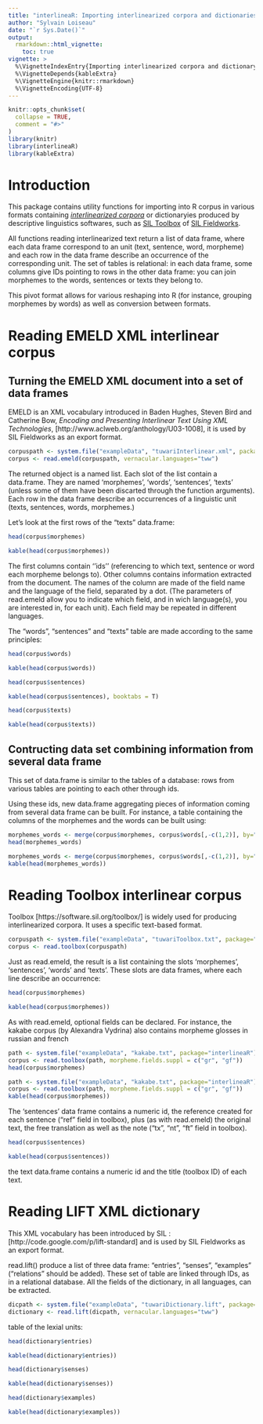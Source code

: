 ```yaml
---
title: "interlineaR: Importing interlinearized corpora and dictionaries"
author: "Sylvain Loiseau"
date: "`r Sys.Date()`"
output:
  rmarkdown::html_vignette:
    toc: true
vignette: >
  %\VignetteIndexEntry{Importing interlinearized corpora and dictionary into R}
  %\VignetteDepends{kableExtra}
  %\VignetteEngine{knitr::rmarkdown}
  %\VignetteEncoding{UTF-8}
---
```


```r
knitr::opts_chunk$set(
  collapse = TRUE,
  comment = "#>"
)
library(knitr)
library(interlineaR)
library(kableExtra)
```

# Introduction

This package contains utility functions for importing into R corpus
in various formats containing [*interlinearized corpora*](https://www.eva.mpg.de/lingua/resources/glossing-rules.php)
or dictionaryies produced by descriptive linguistics softwares, such as [SIL Toolbox](https://software.sil.org/toolbox/)
of [SIL Fieldworks](https://software.sil.org/fieldworks/).

All functions reading interlinearized text return a list of data frame, where each data frame correspond to an unit (text, sentence, word, morpheme) and each row in the data frame describe an occurrence of the corresponding unit. The set of tables is relational: in each data frame, some columns give IDs pointing to rows in the other data frame: you can join morphemes to the words, sentences or texts they belong to.

This pivot format allows for various reshaping into R (for instance, grouping morphemes by words) as well as conversion between formats.

# Reading EMELD XML interlinear corpus

## Turning the EMELD XML document into a set of data frames

EMELD is an XML vocabulary introduced in Baden Hughes, Steven Bird and Catherine Bow, _Encoding and Presenting Interlinear Text Using XML Technologies_, [http://www.aclweb.org/anthology/U03-1008], it is used by SIL Fieldworks as an export format.

```r
corpuspath <- system.file("exampleData", "tuwariInterlinear.xml", package="interlineaR")
corpus <- read.emeld(corpuspath, vernacular.languages="tww")
```

The returned object is a named list. Each slot of the list contain a data.frame. They are named 'morphemes', 'words', 'sentences', 'texts' (unless some of them have been discarted through the function arguments). Each row in the data frame describe an occurrences of a linguistic unit (texts, sentences, words, morphemes.)

Let's look at the first rows of the "texts" data.frame:

```r
head(corpus$morphemes)
```
```r
kable(head(corpus$morphemes))
```

The first columns contain ''ids'' (referencing to which text, sentence or word each morpheme belongs to). Other columns contains information extracted from the document. The names of the column are made of the field name and the language of the field, separated by a dot. (The parameters of read.emeld allow you to indicate which field, and in wich language(s), you are interested in, for each unit). Each field may be repeated in different languages.

The "words", "sentences" and "texts" table are made according to the same principles:

```r
head(corpus$words)
```
```r
kable(head(corpus$words))
```

```r
head(corpus$sentences)
```
```r
kable(head(corpus$sentences), booktabs = T)
```
```r
head(corpus$texts)
```
```r
kable(head(corpus$texts))
```

## Contructing data set combining information from several data frame

This set of data.frame is similar to the tables of a database: rows from various tables are pointing to each other through ids.

Using these ids, new data.frame aggregating pieces of information coming from several data frame can be built. For instance, a table containing the columns of the morphemes and the words can be built using:

```r
morphemes_words <- merge(corpus$morphemes, corpus$words[,-c(1,2)], by="word_id", suffixes = c(".morpheme",".word"))
head(morphemes_words)
```
```r
morphemes_words <- merge(corpus$morphemes, corpus$words[,-c(1,2)], by="word_id", suffixes = c(".morpheme",".word"))
kable(head(morphemes_words))
```

# Reading Toolbox interlinear corpus

Toolbox [https://software.sil.org/toolbox/] is widely used for producing interlinearized corpora. It uses a specific text-based format.

```r
corpuspath <- system.file("exampleData", "tuwariToolbox.txt", package="interlineaR")
corpus <- read.toolbox(corpuspath)
```

Just as read.emeld, the result is a list containing the slots 'morphemes', 'sentences', 'words' and 'texts'. These slots are data frames, where each line describe an occurrence:

```r
head(corpus$morphemes)
```
```r
kable(head(corpus$morphemes))
```

As with read.emeld, optional fields can be declared. For instance, the kakabe corpus (by Alexandra Vydrina) also contains morpheme glosses in russian and french

```r
path <- system.file("exampleData", "kakabe.txt", package="interlineaR")
corpus <- read.toolbox(path, morpheme.fields.suppl = c("gr", "gf"))
head(corpus$morphemes)
```
```r
path <- system.file("exampleData", "kakabe.txt", package="interlineaR")
corpus <- read.toolbox(path, morpheme.fields.suppl = c("gr", "gf"))
kable(head(corpus$morphemes))
```

The 'sentences' data frame contains a numeric id, the reference created for each sentence ("ref" field in toolbox), plus (as with read.emeld) the original text, the free translation as well as the note ("tx", "nt", "ft" field in toolbox).


```r
head(corpus$sentences)
```
```r
kable(head(corpus$sentences))
```

the text data.frame contains a numeric id and the title (toolbox ID) of each text.

# Reading LIFT XML dictionary

This XML vocabulary has been introduced by SIL : [http://code.google.com/p/lift-standard] and is used by SIL Fieldworks as an export format.

read.lift() produce a list of three data frame: "entries", "senses", "examples" ("relations" should be added). These set of table are linked through IDs, as in a relational database. All the fields of the dictionary, in all languages, can be extracted.

```r
dicpath <- system.file("exampleData", "tuwariDictionary.lift", package="interlineaR")
dictionary <- read.lift(dicpath, vernacular.languages="tww")
```

table of the lexial units:

```r
head(dictionary$entries)
```
```r
kable(head(dictionary$entries))
```


```r
head(dictionary$senses)
```
```r
kable(head(dictionary$senses))
```

```r
head(dictionary$examples)
```
```r
kable(head(dictionary$examples))
```
